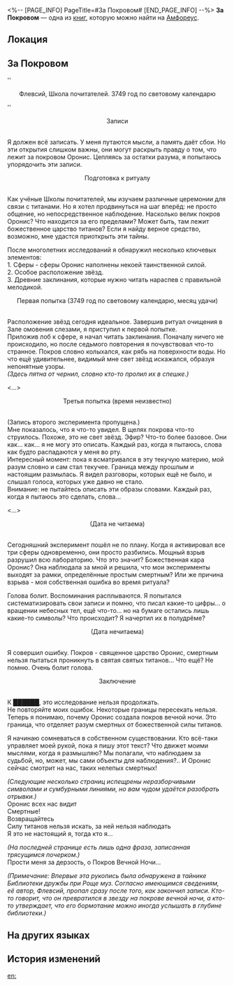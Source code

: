 <%-- [PAGE_INFO]
PageTitle=#За Покровом#
[END_PAGE_INFO] --%>
{{Дополнить}}
{{Книга Инфобокс
|id           = 484
|Название     = 
|Изображение  = Предмет Книга Амфореус 1.png
|Мир          = Амфореус
|Томов        = 1
|Автор        = <!--нужно добавить-->
|Описание     = Рукописный дневник учёного Школы почитателей Флевсия, в котором он записывает свои наблюдения за Покровом Вечной Ночи. Предполагается, что это его последний труд перед исчезновением.
|Том1         = {{tx}}
|Источник1    = {{tx|Отсутствует источник}}
|Персонажи    = 
|Фракции      = 
}}
'''За Покровом''' — одна из [[Книги|книг]], которую можно найти на [[Амфореус]].

==Локация==
{{Отметка карты|<!--название карты-->|<!--id отметки-->}}

==За Покровом==
''<div align="center">Флевсий, Школа почитателей. 3749 год по световому календарю</div>''

<div align="center">Записи</div><br />Я должен всё записать. У меня путаются мысли, а память даёт сбои. Но эти открытия слишком важны, они могут раскрыть правду о том, что лежит за покровом Оронис. Цепляясь за остатки разума, я попытаюсь упорядочить эти записи.

<div align="center">Подготовка к ритуалу</div><br />Как учёные Школы почитателей, мы изучаем различные церемонии для связи с титанами. Но я хотел продвинуться на шаг вперёд: не просто общение, но непосредственное наблюдение. Насколько велик покров Оронис? Что находится за его пределами? Может быть, там лежит божественное царство титанов? Если я найду верное средство, возможно, мне удастся приоткрыть эти тайны.

После многолетних исследований я обнаружил несколько ключевых элементов:<br />
1. Сферы - сферы Оронис наполнены некоей таинственной силой.<br />
2. Особое расположение звёзд.<br />
3. Древние заклинания, которые нужно читать нараспев с правильной мелодикой.

<div align="center">Первая попытка (3749 год по световому календарю, месяц удачи)</div><br />Расположение звёзд сегодня идеальное. Завершив ритуал очищения в Зале омовения слезами, я приступил к первой попытке.<br />
Приложив лоб к сфере, я начал читать заклинания. Поначалу ничего не происходило, но после седьмого повторения я почувствовал что-то странное. Покров словно колыхался, как рябь на поверхности воды. Но что ещё удивительнее, видимый мне свет звёзд искажался, образуя непонятные узоры.<br />
''(Здесь пятна от чернил, словно кто-то пролил их в спешке.)''

<...>

<div align="center">Третья попытка (время неизвестно)</div><br />(Запись второго эксперимента пропущена.)<br />
Мне показалось, что я что-то увидел. В щелях покрова что-то струилось. Похоже, это не свет звёзд. Эфир? Что-то более базовое. Они как... как... я не могу это описать. Каждый раз, когда я пытаюсь, слова как будто распадаются у меня во рту.<br />
Интересный момент: пока я всматривался в эту текучую материю, мой разум словно и сам стал текучее. Граница между прошлым и настоящим размылась. Я видел разговоры, которых ещё не было, и слышал голоса, которых уже давно не стало.<br />
Внимание: не пытайтесь описать эти образы словами. Каждый раз, когда я пытаюсь это сделать, слова...

<...>

<div align="center">(Дата не читаема)</div><br />Сегодняшний эксперимент пошёл не по плану. Когда я активировал все три сферы одновременно, они просто разбились. Мощный взрыв разрушил всю лабораторию. Что это значит? Божественная кара Оронис? Она наблюдала за мной и решила, что мои эксперименты выходят за рамки, определённые простым смертным? Или же причина взрыва - моя собственная ошибка во время ритуала?

Голова болит. Воспоминания расплываются. Я попытался систематизировать свои записи и помню, что писал какие-то цифры... о вращении небесных тел, ещё что-то... но на бумаге остались лишь какие-то символы? Что происходит? Я начертил их в полудрёме?

<div align="center">(Дата нечитаема)</div><br />Я совершил ошибку. Покров - священное царство Оронис, смертным нельзя пытаться проникнуть в святая святых титанов... Что ещё? Не помню. Очень болит голова.

<div align="center">Заключение</div><br />К ██████, это исследование нельзя продолжать.<br />
Не повторяйте моих ошибок. Некоторые границы пересекать нельзя. Теперь я понимаю, почему Оронис создала покров вечной ночи. Это граница, что отделяет разум смертных от божественной силы титанов.

Я начинаю сомневаться в собственном существовании. Кто всё-таки управляет моей рукой, пока я пишу этот текст? Что движет моими мыслями, когда я размышляю? Мы полагали, что наблюдаем за судьбой, но, может, мы сами объекты для наблюдения?.. И Оронис сейчас смотрит на нас, таких нелепых смертных!

''(Следующие несколько страниц испещрены неразборчивыми символами и сумбурными линиями, но вам чудом удаётся разобрать отрывки.)''<br />
Оронис всех нас видит<br />
Смертные!<br />
Возвращайтесь<br />
Силу титанов нельзя искать, за ней нельзя наблюдать<br />
Я это не настоящий я, тогда кто я...

''(На последней странице есть лишь одна фраза, записанная трясущимся почерком.)''<br />
Прости меня за дерзость, о Покров Вечной Ночи...

''(Примечание: Впервые эта рукопись была обнаружена в тайнике Библиотеки дружбы при Роще муз. Согласно имеющимся сведениям, её автор, Флевсий, пропал сразу после того, как закончил записи. Кто-то говорит, что он превратился в звезду на покрове вечной ночи, а кто-то утверждает, что его бормотание можно иногда услышать в глубине библиотеки.)''

==На других языках==
{{На других языках
|en   = Beyond the Veil
|zhs  = 帷幕之外
|zht  = 帷幕之外
|ja   = 帳の外
|ko   = 장막 너머
|es   = Al otro lado del velo
|fr   = Au-delà du voile
|ru   = За Покровом
|th   = นอกเหนือม่าน
|vi   = Bên Ngoài Tấm Màn
|de   = Jenseits des Schleiers
|id   = Di Luar Tirai
|pt   = Além do Véu
}}

==История изменений==
{{История изменений|3.5}}

[[en:]]